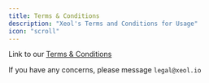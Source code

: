 ```yaml
---
title: Terms & Conditions
description: "Xeol's Terms and Conditions for Usage"
icon: "scroll"
---
```


Link to our [Terms & Conditions](https://www.xeol.io/terms-and-conditions)

If you have any concerns, please message `legal@xeol.io`